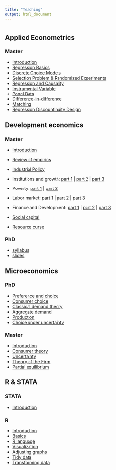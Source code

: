 ```yaml
---
title: "Teaching"
output: html_document
---
```


# {.tabset .tabset-pills .tabset-pills .tabset-pills}


## Applied Econometrics {.tabset .tabset-fade .tabset-fade}

### Master

- [Introduction](https://www.dropbox.com/s/xqdwc1fe80ayjrv/introduction.pdf?dl=1)
- [Regression Basics](https://www.dropbox.com/s/0k4qnernabw1inf/OLS.pdf?dl=1)
- [Discrete Choice Models](https://www.dropbox.com/s/s11ogjusxxh3tz1/ML.pdf?dl=1)
- [Selection Problem & Randomized Experiments](https://www.dropbox.com/s/01fky0f94n83kqi/Experiments.pdf?dl=0)
- [Regression and Causality](https://www.dropbox.com/s/lc6v5ph7no0au4h/CIA.pdf?dl=0)
- [Instrumental Variable](https://www.dropbox.com/s/u57sdy307sgsphu/IV.pdf?dl=0)
- [Panel Data](https://www.dropbox.com/s/ho8cidr4i3vg0iz/PanelData.pdf?dl=0)
- [Difference-in-difference](https://www.dropbox.com/s/kuq98an531pqc7v/DiD.pdf?dl=0)
- [Matching](https://www.dropbox.com/s/kuq98an531pqc7v/matching.pdf?dl=0)
- [Regression Discountinuity Design](https://www.dropbox.com/s/kuq98an531pqc7v/RD.pdf?dl=0)

## Development economics {.tabset .tabset-fade .tabset-fade}

### Master
- [Introduction](https://www.dropbox.com/s/v0a5zz4hrayb0jd/Introduction.pdf?dl=0)

- [Review of empirics](https://www.dropbox.com/s/fgep8qrusjh4hl9/Empirics.pdf?dl=0) 

- [Industrial Policy](https://www.dropbox.com/s/o9hz44y86jjahu5/industrialpolicy.pdf?dl=0) 

- Institutions and growth: [part 1](https://www.dropbox.com/s/dx79esq1c9uni26/DevMSC7.pdf?dl=1) |  [part 2](https://www.dropbox.com/s/3jedwa6oenospcg/DevMSC8.pdf?dl=1)  | [part 3](https://www.dropbox.com/s/v4h5a3r2iol45a3/DevMSC9.pdf?dl=1)

- Poverty:  [part 1](https://www.dropbox.com/s/ws2g7fish0l1x5d/DevMSC5.pdf?dl=1) |   [part 2](https://www.dropbox.com/s/cjnrrr5k7hzmbo8/DevMSC6.pdf?dl=1)

- Labor market: [part 1](https://www.dropbox.com/s/wy8sk9rds6mflty/DevMSC13.pdf?dl=1) |   [part 2](https://www.dropbox.com/s/9a5ofrtccalgrjy/DevMSC14.pdf?dl=1) |  [part 3](https://www.dropbox.com/s/5kax9dwkxgdtbs8/DevMSC15.pdf?dl=1)

- Finance and Development: [part 1](https://www.dropbox.com/s/sdbkc81owa37lop/DevFin1.pdf?dl=0) |  [part 2](https://www.dropbox.com/s/5phixmokifhxiw9/DevFin2.pdf?dl=0)  | [part 3](https://www.dropbox.com/s/huttu8zh9iwjzu8/DevFin3.pdf?dl=0)


- [Social capital](https://www.dropbox.com/s/g4d619hy0gc2ren/DevMSC10.pdf?dl=1)

- [Resource curse](https://www.dropbox.com/s/q7s3z4vfgl8a7gn/DevMSC11.pdf?dl=1)


### PhD
- [syllabus](https://www.dropbox.com/s/iurbfjuotqpiofy/Course%20syllabus.docx?dl=1)    
- [slides](https://www.dropbox.com/s/ir6kgh9cm72pxnf/DevPhD.pdf?dl=1)


## Microeconomics {.tabset .tabset-fade .tabset-fade}

### PhD 
- [Preference and choice](https://www.dropbox.com/s/jbd8thpuhzg57ao/MicroPhD1.pdf?dl=1)
- [Consumer choice]() 
- [Classical demand theory]()
- [Aggregate demand]()
- [Production]()
- [Choice under uncertainty]()   

### Master
- [Introduction](https://www.dropbox.com/s/9u93c63x01qmo8z/intro.pdf?dl=1)
- [Consumer theory](https://www.dropbox.com/s/pxqtqo9rk9k8ojc/CONSUMER.pdf?dl=1) 
- [Uncertainty](https://www.dropbox.com/s/itzp0ic92oye8m4/risk.pdf?dl=1)
- [Theory of the Firm](https://www.dropbox.com/s/76zv8340vf0wpkp/firm.pdf?dl=1)
- [Partial equilibrium](https://www.dropbox.com/s/vxkp12oo535ai1l/partial%20equilibrium.pdf?dl=1)


[//]: <> (## Public economics)
[//]: <> (- [syllabus](https://www.dropbox.com/s/srfpjiz1t5l19kx/Taxation%20syllabus.docx?dl=1))    



## R \& STATA {.tabset .tabset-fade .tabset-fade}

### STATA
- [Introduction](rstata.html)

[//]: <> (- [Exercise 1](https://www.dropbox.com/s/hem67p300cfgetj/Stata1.pdf?dl=1)
- [Exercise 2](https://www.dropbox.com/s/528kdc375f2fepq/Stata2.pdf?dl=1)
- [Exercise 3](https://www.dropbox.com/s/9hjyd2hv3n6t9to/Stata3.pdf?dl=1))

### R
- [Introduction](https://www.dropbox.com/s/57zbl4d72w60yae/01-Intro.pdf?dl=1)
- [Basics](https://www.dropbox.com/s/mfmo0zclcsgy95q/02-The-R-Language-Part-1.pdf?dl=1)
- [R language](https://www.dropbox.com/s/mal5m1p61uuut1w/03-The-R-Language-Part-2.pdf?dl=1)
- [Visualization](https://www.dropbox.com/s/6iqja01owwhpfee/04-Visualizing-Data.pdf?dl=1)
- [Adjusting graphs](https://www.dropbox.com/s/8rmabq79n1yojeb/05-Adjusting-Graphs.pdf?dl=1)
- [Tidy data](https://www.dropbox.com/s/sex16ruyvw1m5uo/06-Tidy-Data.pdf?dl=1)
- [Transforming data](https://www.dropbox.com/s/q4d3p7uoc80y5hk/07-Transforming-Data.pdf?dl=0)
